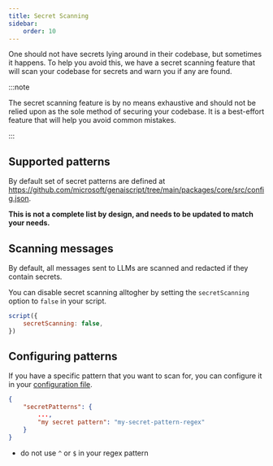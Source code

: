 ```yaml
---
title: Secret Scanning
sidebar:
    order: 10
---
```


One should not have secrets lying around in their codebase, but sometimes it happens.
To help you avoid this, we have a secret scanning feature that will scan your codebase for secrets
and warn you if any are found.

:::note

The secret scanning feature is by no means exhaustive and should not be relied upon as the sole
method of securing your codebase. It is a best-effort feature that will help you avoid common mistakes.

:::

## Supported patterns

By default set of secret patterns
are defined at https://github.com/microsoft/genaiscript/tree/main/packages/core/src/config.json.

**This is not a complete list by design, and needs to be updated to match your needs.**

## Scanning messages

By default, all messages sent to LLMs are scanned and redacted if they contain secrets.

You can disable secret scanning alltogher by setting the `secretScanning` option to `false` in your script.

```js
script({
    secretScanning: false,
})
```

## Configuring patterns

If you have a specific pattern that you want to scan for, you can configure it in your
[configuration file](/genaiscript/reference/scripts/configuration-files).

```json
{
    "secretPatterns": {
        ...,
        "my secret pattern": "my-secret-pattern-regex"
    }
}
```

- do not use `^` or `$` in your regex pattern
